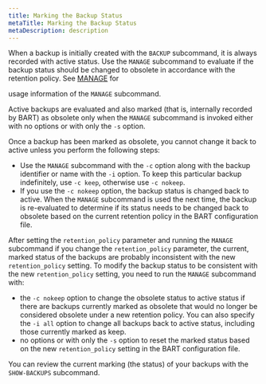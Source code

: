 ```yaml
---
title: Marking the Backup Status
metaTitle: Marking the Backup Status
metaDescription: description
---
```


When a backup is initially created with the `BACKUP` subcommand, it is
always recorded with active status. Use the `MANAGE` subcommand to
evaluate if the backup status should be changed to obsolete in
accordance with the retention policy. See [MANAGE](manage) for

usage information of the `MANAGE` subcommand.

Active backups are evaluated and also marked (that is, internally
recorded by BART) as obsolete only when the `MANAGE` subcommand is
invoked either with no options or with only the `-s` option.

Once a backup has been marked as obsolete, you cannot change it back to
active unless you perform the following steps:

  - Use the `MANAGE` subcommand with the `-c` option along with the
    backup identifier or name with the `-i` option. To keep this
    particular backup indefinitely, use `-c keep`, otherwise use `-c
    nokeep`.
  - If you use the `-c nokeep` option, the backup status is changed back
    to active. When the `MANAGE` subcommand is used the next time, the
    backup is re-evaluated to determine if its status needs to be
    changed back to obsolete based on the current retention policy in
    the BART configuration file.

After setting the `retention_policy` parameter and running the `MANAGE`
subcommand if you change the `retention_policy` parameter, the current,
marked status of the backups are probably inconsistent with the new
`retention_policy` setting. To modify the backup status to be consistent
with the new `retention_policy` setting, you need to run the `MANAGE`
subcommand with:

  - the `-c nokeep` option to change the obsolete status to active
    status if there are backups currently marked as obsolete that would
    no longer be considered obsolete under a new retention policy. You
    can also specify the `-i all` option to change all backups back to
    active status, including those currently marked as keep.
  - no options or with only the `-s` option to reset the marked status
    based on the new `retention_policy` setting in the BART
    configuration file.

You can review the current marking (the status) of your backups with the
`SHOW-BACKUPS` subcommand.
